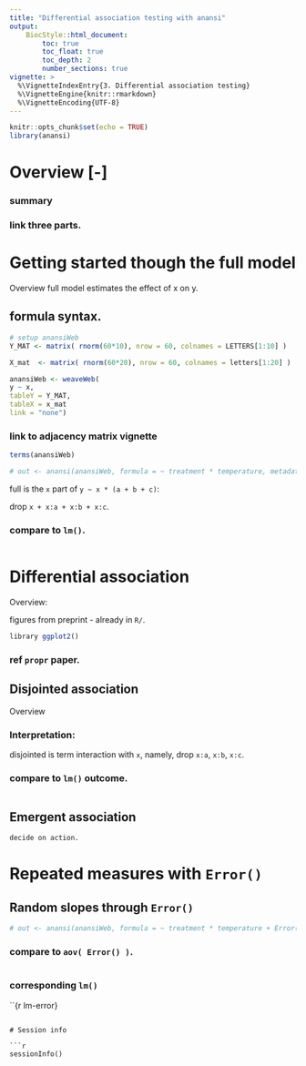 ```yaml
---
title: "Differential association testing with anansi"
output:
    BiocStyle::html_document:
        toc: true
        toc_float: true
        toc_depth: 2
        number_sections: true
vignette: >
  %\VignetteIndexEntry{3. Differential association testing}
  %\VignetteEngine{knitr::rmarkdown}
  %\VignetteEncoding{UTF-8}
---
```


<style>
body {
text-align: justify}
</style>

```r
knitr::opts_chunk$set(echo = TRUE)
library(anansi)
```

# Overview [-]

### summary 

### link three parts. 

# Getting started though the full model
Overview
full model estimates the effect of x on y.

## formula syntax. 

```r
# setup anansiWeb
Y_MAT <- matrix( rnorm(60*10), nrow = 60, colnames = LETTERS[1:10] )

X_mat  <- matrix( rnorm(60*20), nrow = 60, colnames = letters[1:20] ) 

anansiWeb <- weaveWeb(
y ~ x, 
tableY = Y_MAT, 
tableX = x_mat
link = "none") 
```

### link to adjacency matrix vignette

```r
terms(anansiWeb) 
```

```r
# out <- anansi(anansiWeb, formula = ~ treatment * temperature, metadata = metadata)
```

full is the `x` part of `y ~ x * (a + b + c)`:

drop `x + x:a + x:b + x:c`. 

### compare to `lm()`. 

```r

```

# Differential association 
Overview:

figures from preprint - already in `R/`. 

```r
library ggplot2() 
```

### ref `propr` paper.

## Disjointed association
Overview

### Interpretation:
disjointed is term interaction with `x`, namely, drop `x:a`, `x:b`, `x:c`. 

### compare to `lm()` outcome.

```r

```

## Emergent association
    decide on action. 

# Repeated measures with `Error()`

## Random slopes through `Error()`

```r

# out <- anansi(anansiWeb, formula = ~ treatment * temperature + Error(participant_id), metadata = metadata)

```

### compare to `aov( Error() )`.

```r

```

### corresponding `lm()`

``{r lm-error} 

```

# Session info

```r
sessionInfo()
```
